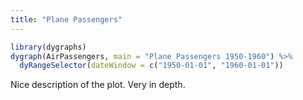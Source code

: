 ```yaml
---
title: "Plane Passengers"
---
```


```r
library(dygraphs)
dygraph(AirPassengers, main = "Plane Passengers 1950-1960") %>% 
  dyRangeSelector(dateWindow = c("1950-01-01", "1960-01-01"))
```

Nice description of the plot. Very in depth.